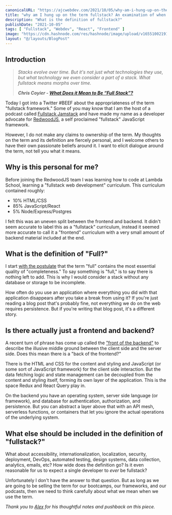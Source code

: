 ```yaml
---
canonicalURL: "https://ajcwebdev.com/2021/10/05/why-am-i-hung-up-on-the-term-fullstack/"
title: "why am I hung up on the term fullstack? An examination of when it is or isn't appropriate to categorize something as fullstack."
description: "What is the definition of fullstack?"
publishDate: "2021-10-05"
tags: [ "Fullstack", "Webdev", "React", "Frontend" ]
image: "https://cdn.hashnode.com/res/hashnode/image/upload/v1655100219167/j862BQ-tc.png"
layout: "@/layouts/BlogPost"
---
```


## Introduction

> _Stacks evolve over time. But it's not just what technologies they use, but what technology we even consider a part of a stack. What fullstack means morphs over time._
>
> ***Chris Coyier - [What Does it Mean to Be “Full Stack”?](https://css-tricks.com/what-does-it-mean-to-be-full-stack/)***

Today I got into a Twitter #BEEF about the appropriateness of the term "fullstack framework." Some of you may know that I am the host of a podcast called [Fullstack Jamstack](https://fsjam.org) and have made my name as a developer advocate for [RedwoodJS](https://redwoodjs.com), a self proclaimed "fullstack" JavaScript framework.

However, I do not make any claims to ownership of the term. My thoughts on the term and its definition are fiercely personal, and I welcome others to have their own passionate beliefs around it. I want to elicit dialogue around the term, not tell you what it means.

## Why is this personal for me?

Before joining the RedwoodJS team I was learning how to code at Lambda School, learning a "fullstack web development" curriculum. This curriculum contained roughly:
* 10% HTML/CSS
* 85% JavaScript/React
* 5% Node/Express/Postgres

I felt this was an uneven split between the frontend and backend. It didn't seem accurate to label this as a "fullstack" curriculum, instead it seemed more accurate to call it a "frontend" curriculum with a very small amount of backend material included at the end.

## What is the definition of "Full?"

I start [with the postulate](https://twitter.com/ajcwebdev/status/1445444206948876293) that the term "full" contains the most essential quality of "completeness." To say something is "full," is to say there is nothing left to add. This is why I would consider a stack without any database or storage to be incomplete.

How often do you use an application where everything you did with that application disappears after you take a break from using it? If you're just reading a blog post that's probably fine, not everything we do on the web requires persistence. But if you're writing that blog post, it's a different story.

## Is there actually just a frontend and backend?

A recent turn of phrase has come up called the ["front of the backend"](https://css-tricks.com/front-of-the-front-back-of-the-front/) to describe the illusive middle ground between the client side and the server side. Does this mean there is a "back of the frontend?"

There is the HTML and CSS for the content and styling and JavaScript (or some sort of JavaScript framework) for the client side interaction. But the data fetching logic and state management can be decoupled from the content and styling itself, forming its own layer of the application. This is the space Redux and React Query play in.

On the backend you have an operating system, server side language (or framework), and database for authentication, authorization, and persistence. But you can abstract a layer above that with an API mesh, serverless functions, or containers that let you ignore the actual operations of the underlying system.

## What else should be included in the definition of "fullstack?"

What about accessibility, internationalization, localization, security, deployment, DevOps, automated testing, design systems, data collection, analytics, emails, etc? How wide does the definition go? Is it even reasonable for us to expect a single developer to *ever* be fullstack?

Unfortunately I don't have the answer to that question. But as long as we are going to be selling the term for our bootcamps, our frameworks, and our podcasts, then we need to think carefully about what we mean when we use the term.

*Thank you to [Alex](https://twitter.com/ralex1993) for his thoughtful notes and pushback on this piece.*